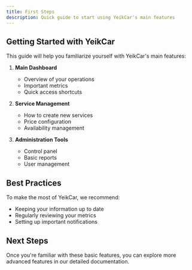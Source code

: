 ```yaml
---
title: First Steps
description: Quick guide to start using YeikCar's main features
---
```


## Getting Started with YeikCar

This guide will help you familiarize yourself with YeikCar's main features:

1. **Main Dashboard**
   - Overview of your operations
   - Important metrics
   - Quick access shortcuts

2. **Service Management**
   - How to create new services
   - Price configuration
   - Availability management

3. **Administration Tools**
   - Control panel
   - Basic reports
   - User management

## Best Practices

To make the most of YeikCar, we recommend:

- Keeping your information up to date
- Regularly reviewing your metrics
- Setting up important notifications

## Next Steps

Once you're familiar with these basic features, you can explore more advanced features in our detailed documentation.
